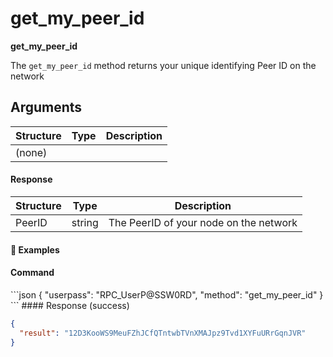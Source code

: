 
# get\_my\_peer\_id

**get\_my\_peer\_id**

The `get_my_peer_id` method returns your unique identifying Peer ID on the network

## Arguments

| Structure | Type | Description |
| --------- | ---- | ----------- |
| (none)    |      |             |

#### Response

| Structure | Type   | Description                            |
| --------- | ------ | -------------------------------------- |
| PeerID    | string | The PeerID of your node on the network |

#### 📌 Examples

#### Command

<CodeGroup title="" tag="POST" label="get_my_peer_id" mm2MethodDecorate="true">
  ```json
  {
    "userpass": "RPC_UserP@SSW0RD",
    "method": "get_my_peer_id"
  }
  ```
</CodeGroup>

<CollapsibleSection expandedText="Hide Response" collapsedText="Show Response">
  #### Response (success)

  ```json
  {
    "result": "12D3KooWS9MeuFZhJCfQTntwbTVnXMAJpz9Tvd1XYFuURrGqnJVR"
  }
  ```
</CollapsibleSection>
